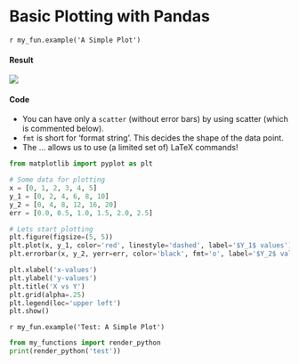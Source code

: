 # Basic Plotting with Pandas

`r my_fun.example('A Simple Plot')`

#### Result {-}

![](./imgs/simple-01.png)

#### Code {-}

- You can have only a `scatter` (without error bars) by using scatter (which is commented below).
- `fmt` is short for ‘format string’. This decides the shape of the data point.
- The $…$ allows us to use (a limited set of) LaTeX commands!

```python
from matplotlib import pyplot as plt

# Some data for plotting
x = [0, 1, 2, 3, 4, 5]
y_1 = [0, 2, 4, 6, 8, 10]
y_2 = [0, 4, 8, 12, 16, 20]
err = [0.0, 0.5, 1.0, 1.5, 2.0, 2.5]

# Lets start plotting
plt.figure(figsize=(5, 5))
plt.plot(x, y_1, color='red', linestyle='dashed', label='$Y_1$ values')
plt.errorbar(x, y_2, yerr=err, color='black', fmt='o', label='$Y_2$ values')

plt.xlabel('x-values')
plt.ylabel('y-values')
plt.title('X vs Y')
plt.grid(alpha=.25)
plt.legend(loc='upper left')
plt.show()

```

`r my_fun.example('Test: A Simple Plot')`

```python
from my_functions import render_python
print(render_python('test'))
```
